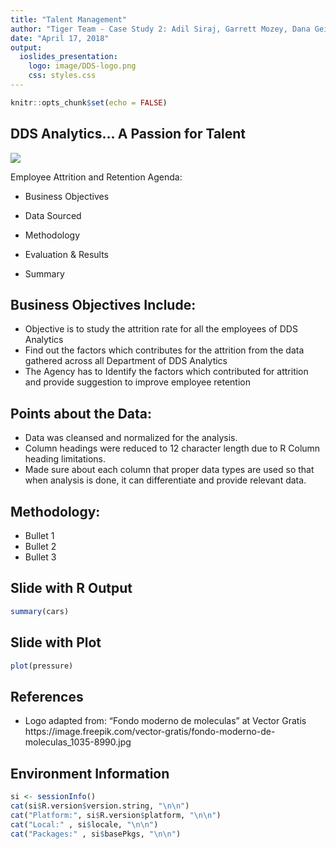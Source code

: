 ```yaml
---
title: "Talent Management"
author: "Tiger Team - Case Study 2: Adil Siraj, Garrett Mozey, Dana Geislinger, & Luay Dajani"
date: "April 17, 2018"
output: 
  ioslides_presentation:
    logo: image/DDS-logo.png
    css: styles.css
---
```


```r
knitr::opts_chunk$set(echo = FALSE)
```

## DDS Analytics... A Passion for Talent
<div class="centered">
![](image/Combined.png)
</div>

Employee Attrition and Retention Agenda:

- Business Objectives

- Data Sourced

- Methodology

- Evaluation & Results

- Summary

## Business Objectives Include:

- Objective is to study the attrition rate for all the employees of DDS Analytics
- Find out the factors which contributes for the attrition from the data gathered across all Department of DDS Analytics
- The Agency has to Identify the factors which contributed for attrition and provide suggestion to improve employee retention 

## Points about the Data:

- Data was cleansed and normalized for the analysis.
- Column headings were reduced to 12 character length due to R Column heading limitations.
- Made sure about each column that proper data types are used so that when analysis is done, it can differentiate and provide relevant data.

## Methodology:

- Bullet 1
- Bullet 2
- Bullet 3

## Slide with R Output

```r
summary(cars)
```

## Slide with Plot

```r
plot(pressure)
```

## References

- Logo adapted from: "Fondo moderno de moleculas" at Vector Gratis  https://image.freepik.com/vector-gratis/fondo-moderno-de-moleculas_1035-8990.jpg

## Environment Information

```r
si <- sessionInfo()
cat(si$R.version$version.string, "\n\n")
cat("Platform:", si$R.version$platform, "\n\n")
cat("Local:" , si$locale, "\n\n")
cat("Packages:" , si$basePkgs, "\n\n")
```
